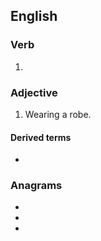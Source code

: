 ==English==

===Verb===
{{head|en|verb form}}

# {{en-past of|robe}}

===Adjective===
{{en-adj}}

# Wearing a robe.

====Derived terms====
* {{l|en|berobed}}

===Anagrams===
* {{l|en|bored}}
* {{l|en|brode}}
* {{l|en|orbed}}